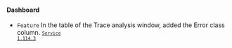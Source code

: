 #### Dashboard​

- <code class="Feature">Feature</code> In the table of the <span class="uitext">Trace analysis</span> window, added the <span class="uitext">Error class</span> column. <code class='changelog-service'><a href="../release-notes/service/service-1_114_x"><code class='changelog-service'>Service 1.114.3​</code></a></code>

